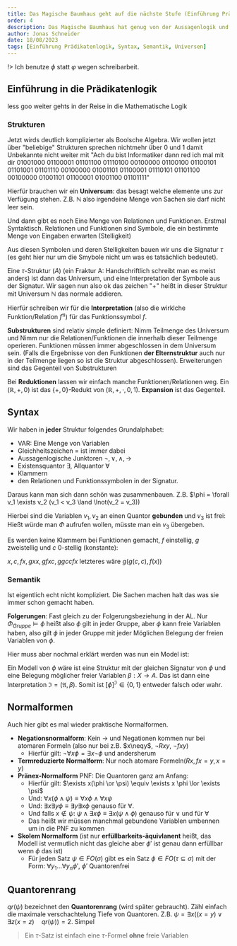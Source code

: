 ```yaml
---
title: Das Magische Baumhaus geht auf die nächste Stufe (Einführung Prädikatenlogik)
order: 4
description: Das Magische Baumhaus hat genug von der Aussagenlogik und braucht eine neue Herausforderung first order Logic...
author: Jonas Schneider
date: 18/08/2023
tags: [Einführung Prädikatenlogik, Syntax, Semantik, Universen]
---
```


!> Ich benutze $\phi$ statt $\varphi$ wegen schreibarbeit.

## Einführung in die Prädikatenlogik

less goo weiter gehts in der Reise in die Mathematische Logik

### Strukturen

Jetzt wirds deutlich komplizierter als Boolsche Algebra. Wir wollen jetzt über
"beliebige" Strukturen sprechen nichtmehr über 0 und 1 damit Unbekannte nicht
weiter mit "Ach du bist Informatiker dann red ich mal mit dir 01001000 01100001 
01101100 01110100 00100000 01100100 01100101 01101001 01101110 00100000 
01001101 01100001 01110101 01101100 00100000 01001101 01100001 01001100 
01101111"

Hierfür brauchen wir ein **Universum**: das besagt welche elemente uns zur 
Verfügung stehen. Z.B. $\mathbb{N}$ also irgendeine Menge von Sachen sie darf
nicht leer sein.

Und dann gibt es noch Eine Menge von Relationen und Funktionen.
Erstmal Syntaktisch. Relationen und Funktionen sind Symbole, die ein bestimmte
Menge von Eingaben erwarten (Stelligkeit)

Aus diesen Symbolen und deren Stelligkeiten bauen wir uns die Signatur $\tau$ (es geht hier nur um die Smybole
nicht um was es tatsächlich bedeutet).

Eine $\tau$-Struktur $\mathfrak(A)$ (ein Fraktur A: Handschriftlich schreibt
man es meist anders) ist dann das Universum, und eine Interpretation der 
Symbole aus der Signatur. Wir sagen nun also ok das zeichen "+" heißt in dieser
Struktur mit Universum $\mathbb{N}$ das normale addieren. 

Hierfür schreiben wir für die **Interpretation** (also die wirklche 
Funktion/Relation $f^{\mathfrak{A}}$) für das Funktionssymbol $f$.

**Substrukturen** sind relativ simple definiert: Nimm Teilmenge des Universum und 
Nimm nur die Relationen/Funktionen die innerhalb dieser Teilmenge operieren.
Funktionen müssen immer abgeschlossen in dem Universum sein.
(Falls die Ergebnisse von den Funktionen **der Elternstruktur** auch nur in der Teilmenge liegen so 
ist die Struktur abgeschlossen). Erweiterungen sind das Gegenteil von Substrukturen

Bei **Reduktionen** lassen wir einfach manche Funktionen/Relationen weg.
Ein $(\mathbb{R}, +, 0)$ ist das $\{+, 0\}$-Redukt von $(\mathbb{R}, +, \cdot,
 0, 1)$. **Expansion** ist das Gegenteil.

## Syntax

Wir haben in **jeder** Struktur folgendes Grundalphabet:

- VAR: Eine Menge von Variablen
- Gleichheitszeichen $=$ ist immer dabei
- Aussagenlogische Junktoren $\lnot, \lor, \land, \to$
- Existensquantor $\exists$, Allquantor $\forall$
- Klammern
- den Relationen und Funktionssymbolen in der Signatur.


Daraus kann man sich dann schön was zusammenbauen. Z.B. $\phi = \forall v_1 
\exists v_2 (v_1 < v_3 \land \lnot(v_2 = v_3))

Hierbei sind die Variablen $v_1, v_2$ an einen Quantor **gebunden** und 
$v_3$ ist frei: Hießt würde man $\Phi$ aufrufen wollen, müsste man ein $v_3$ 
übergeben.

Es werden keine Klammern bei Funktionen gemacht, $f$ einstellig, $g$ zweistellig
und $c$ 0-stellig (konstante):

$x, c, fx, gxx, gfxc, ggccfx$ letzteres wäre $g(g(c,c), f(x))$

### Semantik

Ist eigentlich echt nicht kompliziert. Die Sachen machen halt das was sie immer
schon gemacht haben. 

**Folgerungen**: Fast gleich zu der Folgerungsbeziehung in der AL.
Nur $\Phi_{Gruppe} \models \phi$ heißt also $\phi$ gilt in jeder Gruppe, aber
$\phi$ kann freie Variablen haben, also gilt $\phi$ in jeder Gruppe mit jeder
Möglichen Belegung der freien Variablen von $\phi$.

Hier muss aber nochmal erklärt werden was nun ein Model ist:

Ein Modell von $\phi$ wäre ist eine Struktur mit der gleichen Signatur von $\phi$ 
und eine Belegung möglicher freier Variablen $\beta: X \to A$. Das ist dann eine 
Interpretation $\mathfrak{I}=(\mathfrak{A}, \beta)$. Somit ist
 $[\phi]^\mathfrak{I} \in \{0,1\}$ entweder falsch oder wahr.

## Normalformen
Auch hier gibt es mal wieder praktische Normalformen. 

- **Negationsnormalform**: Kein $\to$ und Negationen kommen nur bei atomaren Formeln
(also nur bei z.B. $x\neqy$, $\lnot Rxy$, $\lnot fxy$)
  - Hierfür gilt: $\lnot \forall x \phi = \exists x \lnot \phi$ und andersherum
- **Termreduzierte Normalform**: Nur noch atomare Formeln($Rx, fx=y, x=y$)
- **Pränex-Normalform** PNF: Die Quantoren ganz am Anfang:
  - Hierfür gilt: $\exists x(\phi \or \psi) \equiv \exists x \phi \lor \exists \psi$
  - Und: $\forall x(\phi \land \psi) \equiv \forall x \phi \land \forall x \psi$
  - Und: $\exists x \exists y \phi \equiv \exists y \exists x \phi$ genauso für 
    $\forall$. 
  - Und falls $x \notin \psi$: $\psi \land \exists x \phi \equiv 
    \exists x (\psi \land \phi)$ genauso für $\lor$ und für $\forall$
  - Das heißt wir müssen manchmal gebundene Variablen umbennen um in die PNF zu kommen
- **Skolem Normalform** (ist nur **erfüllbarkeits-äquivlanent** heißt, das Modell 
ist vermutlich nicht das gleiche aber $\phi'$ ist genau dann erfüllbar wenn $\phi$ das ist)
  - Für jeden Satz $\psi \in FO(\sigma)$ gibt es ein Satz
  $\phi \in FO(\tau \subseteq \sigma)$ mit der Form: $\forall y_1 ... \forall y_n \phi'$, $\phi'$ Quantorenfrei


## Quantorenrang
$qr(\psi)$ bezeichnet den **Quantorenrang** (wird später gebraucht). Zähl einfach die maximale verschachtelung Tiefe von Quantoren.
Z.B. $\psi = \exists x ((x = y) \lor \exists z (x = z) \quad qr(\psi)) = 2$. Simpel

> Ein $\tau$-Satz ist einfach eine $\tau$-Formel **ohne** freie Variablen
